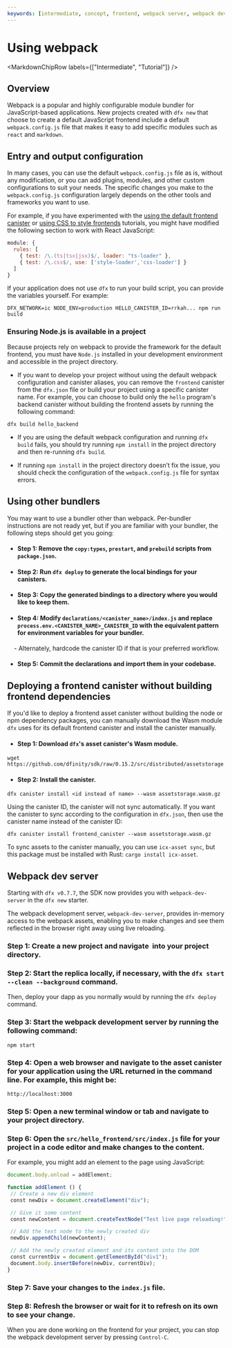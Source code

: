 ```yaml
---
keywords: [intermediate, concept, frontend, webpack server, webpack dev, bundlers, webpack]
---
```



# Using webpack

<MarkdownChipRow labels={["Intermediate", "Tutorial"]} />

## Overview

Webpack is a popular and highly configurable module bundler for JavaScript-based applications. New projects created with `dfx new` that choose to create a default JavaScript frontend include a default `webpack.config.js` file that makes it easy to add specific modules such as `react` and `markdown`.

## Entry and output configuration

In many cases, you can use the default `webpack.config.js` file as is, without any modification, or you can add
plugins, modules, and other custom configurations to suit your needs. The specific changes you make to
the `webpack.config.js` configuration largely depends on the other tools and frameworks you want to use.

For example, if you have experimented with the [using the default frontend canister](default-frontend.mdx)
or [using CSS to style frontends](add-stylesheet.mdx) tutorials, you might have modified the following section to work with React
JavaScript:

```js
module: {
  rules: [
    { test: /\.(ts|tsx|jsx)$/, loader: "ts-loader" },
    { test: /\.css$/, use: ['style-loader','css-loader'] }
  ]
}
```

If your application does not use `dfx` to run your build script, you can provide the variables yourself. For example:

```
DFX_NETWORK=ic NODE_ENV=production HELLO_CANISTER_ID=rrkah... npm run build
```

### Ensuring Node.js is available in a project

Because projects rely on webpack to provide the framework for the default frontend, you must have `Node.js` installed in
your development environment and accessible in the project directory.

- If you want to develop your project without using the default webpack configuration and canister aliases, you can remove the `frontend` canister from the `dfx.json` file or build your project using a specific canister name. For example, you can choose to build only the `hello` program's backend canister without building the frontend assets by running the following command:

```
dfx build hello_backend
```

- If you are using the default webpack configuration and running `dfx build` fails, you should try running `npm install` in the project directory and then re-running `dfx build`.

- If running `npm install` in the project directory doesn’t fix the issue, you should check the configuration of the `webpack.config.js` file for syntax errors.

## Using other bundlers

You may want to use a bundler other than webpack. Per-bundler instructions are not ready yet, but if you are familiar with your bundler, the following steps should get you going:

- #### Step 1: Remove the `copy:types`, `prestart`, and `prebuild` scripts from `package.json`.

- #### Step 2: Run `dfx deploy` to generate the local bindings for your canisters.

- #### Step 3: Copy the generated bindings to a directory where you would like to keep them.

- #### Step 4: Modify `declarations/<canister_name>/index.js` and replace `process.env.<CANISTER_NAME>_CANISTER_ID` with the equivalent pattern for environment variables for your bundler.

    - Alternately, hardcode the canister ID if that is your preferred workflow.

- #### Step 5: Commit the declarations and import them in your codebase.

## Deploying a frontend canister without building frontend dependencies

If you'd like to deploy a frontend asset canister without building the node or npm dependency packages, you can manually download the Wasm module `dfx` uses for its default frontend canister and install the canister manually.

- #### Step 1: Download `dfx`'s asset canister's Wasm module.

```
wget https://github.com/dfinity/sdk/raw/0.15.2/src/distributed/assetstorage.wasm.gzand
```

- #### Step 2: Install the canister.

```
dfx canister install <id instead of name> --wasm assetstorage.wasm.gz
```

Using the canister ID, the canister will not sync automatically. If you want the canister to sync according to the configuration in `dfx.json`, then use the canister name instead of the canister ID:

```
dfx canister install frontend_canister --wasm assetstorage.wasm.gz
```

To sync assets to the canister manually, you can use `icx-asset sync`, but this package must be installed with Rust: `cargo install icx-asset`.


## Webpack dev server

Starting with `dfx v0.7.7`, the SDK now provides you with `webpack-dev-server` in the `dfx new` starter.

The webpack development server, `webpack-dev-server`, provides in-memory access to the webpack assets, enabling you to make changes and see them reflected in the browser right away using live reloading.

### Step 1: Create a new project and navigate  into your project directory.

### Step 2: Start the replica locally, if necessary, with the `dfx start --clean --background` command.

Then, deploy your dapp as you normally would by running the `dfx deploy` command.

### Step 3: Start the webpack development server by running the following command:

```
npm start
```

### Step 4: Open a web browser and navigate to the asset canister for your application using the URL returned in the command line. For example, this might be:

```
http://localhost:3000
```

### Step 5: Open a new terminal window or tab and navigate to your project directory.

### Step 6: Open the `src/hello_frontend/src/index.js` file for your project in a code editor and make changes to the content.

For example, you might add an element to the page using JavaScript:

```js
document.body.onload = addElement;

function addElement () {
 // Create a new div element
 const newDiv = document.createElement("div");

 // Give it some content
 const newContent = document.createTextNode("Test live page reloading!");

 // Add the text node to the newly created div
 newDiv.appendChild(newContent);

 // Add the newly created element and its content into the DOM
 const currentDiv = document.getElementById("div1");
 document.body.insertBefore(newDiv, currentDiv);
}
```

### Step 7: Save your changes to the `index.js` file.

### Step 8: Refresh the browser or wait for it to refresh on its own to see your change.

When you are done working on the frontend for your project, you can stop the webpack development server by pressing `Control-C`.